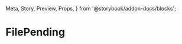   Meta,
  Story,
  Preview,
  Props,
} from '@storybook/addon-docs/blocks';

<Meta title="Files|FilePending" component={FilePending} />

# FilePending

<Preview>
  <Story name="As default">
    <FilePending
      tag="examples"
      name="example-file.jpg"
      type="text/csv"
      size={13400}
    />
  </Story>
</Preview>
